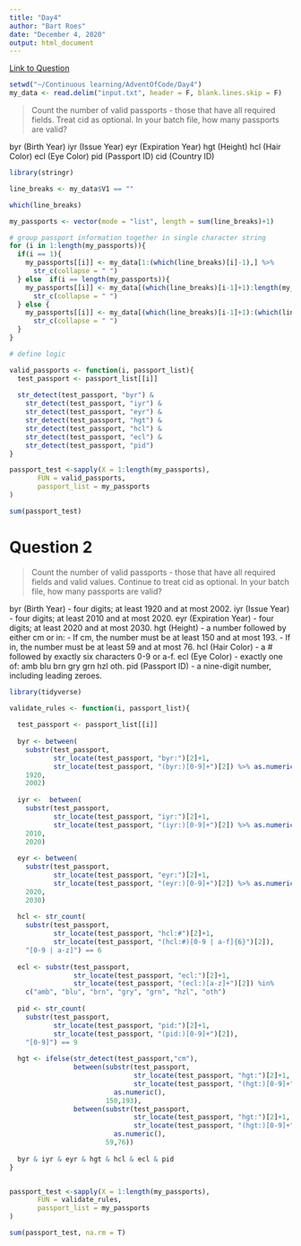 ```yaml
---
title: "Day4"
author: "Bart Roes"
date: "December 4, 2020"
output: html_document
---
```


[Link to Question](https://adventofcode.com/2020/day/4)


```r
setwd("~/Continuous learning/AdventOfCode/Day4")
my_data <- read.delim("input.txt", header = F, blank.lines.skip = F)

```

> Count the number of valid passports - those that have all required fields. Treat cid as optional. In your batch file, how many passports are valid?

byr (Birth Year)
iyr (Issue Year)
eyr (Expiration Year)
hgt (Height)
hcl (Hair Color)
ecl (Eye Color)
pid (Passport ID)
cid (Country ID)


```r

library(stringr)

line_breaks <- my_data$V1 == ""

which(line_breaks)

my_passports <- vector(mode = "list", length = sum(line_breaks)+1)

# group passport information together in single character string
for (i in 1:length(my_passports)){
  if(i == 1){
    my_passports[[i]] <- my_data[1:(which(line_breaks)[i]-1),] %>% 
      str_c(collapse = " ")
  } else  if(i == length(my_passports)){
    my_passports[[i]] <- my_data[(which(line_breaks)[i-1]+1):length(my_data),] %>% 
      str_c(collapse = " ")
  } else {
    my_passports[[i]] <- my_data[(which(line_breaks)[i-1]+1):(which(line_breaks)[i]-1),] %>% 
      str_c(collapse = " ")
  }
}

# define logic

valid_passports <- function(i, passport_list){
  test_passport <- passport_list[[i]]
  
  str_detect(test_passport, "byr") &
    str_detect(test_passport, "iyr") &
    str_detect(test_passport, "eyr") &
    str_detect(test_passport, "hgt") &
    str_detect(test_passport, "hcl") &
    str_detect(test_passport, "ecl") &
    str_detect(test_passport, "pid")
}

passport_test <-sapply(X = 1:length(my_passports), 
       FUN = valid_passports,
       passport_list = my_passports
) 

sum(passport_test)


```



# Question 2

> Count the number of valid passports - those that have all required fields and valid values. Continue to treat cid as optional. In your batch file, how many passports are valid?

byr (Birth Year) - four digits; at least 1920 and at most 2002.
iyr (Issue Year) - four digits; at least 2010 and at most 2020.
eyr (Expiration Year) - four digits; at least 2020 and at most 2030.
hgt (Height) - a number followed by either cm or in:
- If cm, the number must be at least 150 and at most 193.
- If in, the number must be at least 59 and at most 76.
hcl (Hair Color) - a # followed by exactly six characters 0-9 or a-f.
ecl (Eye Color) - exactly one of: amb blu brn gry grn hzl oth.
pid (Passport ID) - a nine-digit number, including leading zeroes.


```r
library(tidyverse)

validate_rules <- function(i, passport_list){
  
  test_passport <- passport_list[[i]]
  
  byr <- between(
    substr(test_passport, 
           str_locate(test_passport, "byr:")[2]+1,
           str_locate(test_passport, "(byr:)[0-9]+")[2]) %>% as.numeric(),
    1920,
    2002)
  
  iyr <-  between(
    substr(test_passport, 
           str_locate(test_passport, "iyr:")[2]+1,
           str_locate(test_passport, "(iyr:)[0-9]+")[2]) %>% as.numeric(),
    2010,
    2020)
  
  eyr <- between(
    substr(test_passport, 
           str_locate(test_passport, "eyr:")[2]+1,
           str_locate(test_passport, "(eyr:)[0-9]+")[2]) %>% as.numeric(),
    2020,
    2030)
  
  hcl <- str_count(
    substr(test_passport, 
           str_locate(test_passport, "hcl:#")[2]+1,
           str_locate(test_passport, "(hcl:#)[0-9 | a-f]{6}")[2]),
    "[0-9 | a-z]") == 6
  
  ecl <- substr(test_passport, 
                str_locate(test_passport, "ecl:")[2]+1,
                str_locate(test_passport, "(ecl:)[a-z]+")[2]) %in%
    c("amb", "blu", "brn", "gry", "grn", "hzl", "oth")
  
  pid <- str_count(
    substr(test_passport, 
           str_locate(test_passport, "pid:")[2]+1,
           str_locate(test_passport, "(pid:)[0-9]+")[2]),
    "[0-9]") == 9
  
  hgt <- ifelse(str_detect(test_passport,"cm"),
                between(substr(test_passport, 
                               str_locate(test_passport, "hgt:")[2]+1,
                               str_locate(test_passport, "(hgt:)[0-9]+")[2]) %>%
                          as.numeric(),
                        150,193),
                between(substr(test_passport, 
                               str_locate(test_passport, "hgt:")[2]+1,
                               str_locate(test_passport, "(hgt:)[0-9]+")[2]) %>%
                          as.numeric(),
                        59,76))
  
  byr & iyr & eyr & hgt & hcl & ecl & pid
}


passport_test <-sapply(X = 1:length(my_passports), 
       FUN = validate_rules,
       passport_list = my_passports
) 

sum(passport_test, na.rm = T)


```

